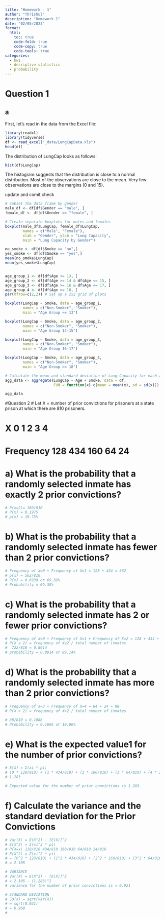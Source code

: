 ```yaml
---
title: "Homework - 1"
author: "Thrishul"
description: "Homework 1"
date: "02/05/2023"
format:
  html:
    toc: true
    code-fold: true
    code-copy: true
    code-tools: true
categories:
  - hw1
  - desriptive statistics 
  - probability
---
```


# Question 1

## a

First, let's read in the data from the Excel file:

```r
library(readxl)
library(tidyverse)
df <- read_excel("_data/LungCapData.xls")
head(df)
```


The distribution of LungCap looks as follows:

```r
hist(df$LungCap)
```

The histogram suggests that the distribution is close to a normal distribution. Most of the observations are close to the mean. Very few observations are close to the margins (0 and 15).

update and comit check
```r
# Subset the data frame by gender
male_df <- df[df$Gender == "male", ]
female_df <- df[df$Gender == "female", ]

# Create separate boxplots for males and females
boxplot(male_df$LungCap, female_df$LungCap, 
        names = c("Male", "Female"),
        xlab = "Gender", ylab = "Lung Capacity",
        main = "Lung Capacity by Gender")

```
```r
no_smoke <- df[df$Smoke == "no",]
yes_smoke <- df[df$Smoke == "yes",]
mean(no_smoke$LungCap)
mean(yes_smoke$LungCap)
```


```r
```


```r
age_group_1 <- df[df$Age <= 13, ]
age_group_2 <- df[df$Age >= 14 & df$Age <= 15, ]
age_group_3 <- df[df$Age >= 16 & df$Age <= 17, ]
age_group_4 <- df[df$Age >= 18, ]
par(mfrow=c(2,2)) # Set up a 2x2 grid of plots

boxplot(LungCap ~ Smoke, data = age_group_1, 
        names = c("Non-Smoker", "Smoker"),
        main = "Age Group <= 13")

boxplot(LungCap ~ Smoke, data = age_group_2, 
        names = c("Non-Smoker", "Smoker"),
        main = "Age Group 14-15")

boxplot(LungCap ~ Smoke, data = age_group_3, 
        names = c("Non-Smoker", "Smoker"),
        main = "Age Group 16-17")

boxplot(LungCap ~ Smoke, data = age_group_4, 
        names = c("Non-Smoker", "Smoker"),
        main = "Age Group >= 18")
```


```r
# Calculate the mean and standard deviation of Lung Capacity for each age group and smoking status
agg_data <- aggregate(LungCap ~ Age + Smoke, data = df, 
                      FUN = function(x) c(mean = mean(x), sd = sd(x)))

agg_data

```
#Question 2
# Let X = number of prior convictions for prisoners at a state prison at which there are 810 prisoners.

# X 0 1 2 3 4
# Frequency 128 434 160 64 24

# a) What is the probability that a randomly selected inmate has exactly 2 prior convictions?
```r
# P(x=2)= 160/810
# P(x) = 0.1975
# p(x) = 19.75%
```
# b) What is the probability that a randomly selected inmate has fewer than 2 prior convictions?
```r
# Frequency of X=0 + Frequency of X=1 = 128 + 434 = 562
# p(x) = 562/810
# P(x) = 0.6938 or 69.38%
# Probability = 69.38%
```
# c) What is the probability that a randomly selected inmate has 2 or fewer prior convictions?
```r
# Frequency of X=0 + Frequency of X=1 + Frequency of X=2 = 128 + 434 + 160 = 722
# P(X ≤ 2) = frequency of X≤2 / total number of inmates
#  722/810 = 0.8914
# probability = 0.8914 or 89.14%
```
# d) What is the probability that a randomly selected inmate has more than 2 prior convictions?
```r
# Frequency of X=3 + Frequency of X=4 = 64 + 24 = 88
# P(X > 2) = frequency of X>2 / total number of inmates

# 88/810 = 0.1086
# Probability = 0.1086 or 10.86%
```
# e) What is the expected value1 for the number of prior convictions?
```r
# E(X) = Σ(xi * pi)
# (0 * 128/810) + (1 * 434/810) + (2 * 160/810) + (3 * 64/810) + (4 * 24/810)
# 1.283

# Expected value for the number of prior convictions is 1.283.
```
# f) Calculate the variance and the standard deviation for the Prior Convictions
```r
# Var(X) = E(X^2) - [E(X)]^2
# E(X^2) = Σ(xi^2 * pi)
# P(X=x) 128/810 434/810 160/810 64/810 24/810
# E(X^2) = Σ(xi^2 * pi)
# = (0^2 * 128/810) + (1^2 * 434/810) + (2^2 * 160/810) + (3^2 * 64/810) + (4^2 * 24/810)
# = 2.105

# VARIANCE
# Var(X) = E(X^2) - [E(X)]^2
# = 2.105 - (1.283)^2
# variance for the number of prior convictions is = 0.921

# STANDARD DEVIATION
# SD(X) = sqrt(Var(X))
# = sqrt(0.921)
# = 0.960
# 


```






























